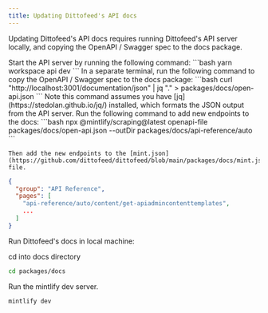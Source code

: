 ```yaml
---
title: Updating Dittofeed's API docs
---
```


Updating Dittofeed's API docs requires running Dittofeed's API server locally, and copying the OpenAPI / Swagger spec to the docs package.

<Steps>

  <Step title="Start API Server" stepNumber="1" titleSize="h3">
  Start the API server by running the following command:
```bash
yarn workspace api dev
```
  </Step>

   <Step title="Sync Open API" stepNumber="2" titleSize="h3">
    In a separate terminal, run the following command to copy the OpenAPI / Swagger spec to the docs package:
```bash
curl "http://localhost:3001/documentation/json" | jq "." > packages/docs/open-api.json
```
    Note this command assumes you have [jq](https://stedolan.github.io/jq/) installed, which formats the JSON output from the API server.
  </Step>

   <Step title="Add new endpoints to docs (optional)" stepNumber="4" titleSize="h3">
    Run the following command to add new endpoints to the docs:
```bash
npx @mintlify/scraping@latest openapi-file packages/docs/open-api.json --outDir packages/docs/api-reference/auto
```

    Then add the new endpoints to the [mint.json](https://github.com/dittofeed/dittofeed/blob/main/packages/docs/mint.json) file.

```json mint.json
{
  "group": "API Reference",
  "pages": [
    "api-reference/auto/content/get-apiadmincontenttemplates",
    ...
  ]
}

```
  </Step>

   <Step title="Run Docs" stepNumber="4" titleSize="h3">
    Run Dittofeed's docs in local machine:

cd into docs directory

```bash
cd packages/docs
```

Run the mintlify dev server.

```bash
mintlify dev
```
  </Step>
</Steps>






